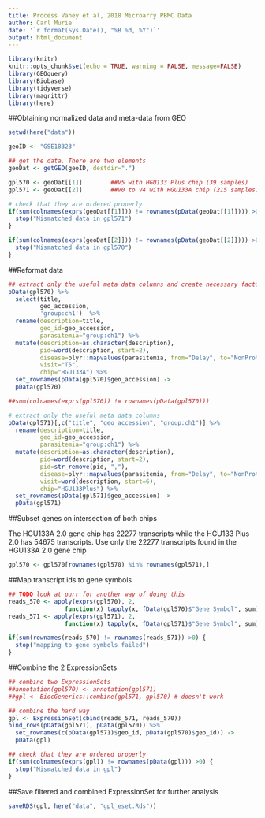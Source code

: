```yaml
---
title: Process Vahey et al, 2018 Microarry PBMC Data
author: Carl Murie
date: '`r format(Sys.Date(), "%B %d, %Y")`'
output: html_document
---
```


```r
library(knitr)
knitr::opts_chunk$set(echo = TRUE, warning = FALSE, message=FALSE)
library(GEOquery)
library(Biobase)
library(tidyverse)
library(magrittr)
library(here)
```


##Obtaining normalized data and meta-data from GEO

```r
setwd(here("data"))

geoID <- "GSE18323"

## get the data. There are two elements
geoDat <- getGEO(geoID, destdir=".")

gpl570 <- geoDat[[1]]        ##V5 with HGU133 Plus chip (39 samples)
gpl571 <- geoDat[[2]]        ##V0 to V4 with HGU133A chip (215 samples)

# check that they are ordered properly
if(sum(colnames(exprs(geoDat[[1]])) != rownames(pData(geoDat[[1]]))) >0) {
  stop("Mismatched data in gpl571")
} 

if(sum(colnames(exprs(geoDat[[2]])) != rownames(pData(geoDat[[2]]))) >0) {
  stop("Mismatched data in gpl570")
} 
```

##Reformat data

```r
## extract only the useful meta data columns and create necessary factors
pData(gpl570) %>%
  select(title, 
         geo_accession,
         'group:ch1')  %>%
  rename(description=title,
         geo_id=geo_accession,
         parasitemia="group:ch1") %>%
  mutate(description=as.character(description),
         pid=word(description, start=2),
         disease=plyr::mapvalues(parasitemia, from="Delay", to="NonProtected"),
         visit="T5",
         chip="HGU133A") %>%
  set_rownames(pData(gpl570)$geo_accession) ->
  pData(gpl570)

##sum(colnames(exprs(gpl570)) != rownames(pData(gpl570))) 

# extract only the useful meta data columns
pData(gpl571)[,c("title", "geo_accession", "group:ch1")] %>%
  rename(description=title,
         geo_id=geo_accession,
         parasitemia="group:ch1") %>%
  mutate(description=as.character(description),
         pid=word(description, start=2),
         pid=str_remove(pid, ","),
         disease=plyr::mapvalues(parasitemia, from="Delay", to="NonProtected"),
         visit=word(description, start=6),
         chip="HGU133Plus") %>%
  set_rownames(pData(gpl571)$geo_accession) ->
  pData(gpl571)

```

##Subset genes on intersection of both chips  
  
The HGU133A 2.0 gene chip has 22277 transcripts while the HGU133 Plus 2.0 has 54675 transcripts. Use only the 22277 transcripts found in the HGU133A 2.0 gene chip

```r
gpl570 <- gpl570[rownames(gpl570) %in% rownames(gpl571),]
```

##Map transcript ids to gene symbols

```r

## TODO look at purr for another way of doing this
reads_570 <- apply(exprs(gpl570), 2, 
                function(x) tapply(x, fData(gpl570)$"Gene Symbol", sum))[-1,]
reads_571 <- apply(exprs(gpl571), 2, 
                function(x) tapply(x, fData(gpl571)$"Gene Symbol", sum))[-1,]

if(sum(rownames(reads_570) != rownames(reads_571)) >0) {
  stop("mapping to gene symbols failed")
} 
```

##Combine the 2 ExpressionSets

```r

## combine two ExpressionSets
##annotation(gpl570) <- annotation(gpl571)
##gpl <- BiocGenerics::combine(gpl571, gpl570) # doesn't work

## combine the hard way
gpl <- ExpressionSet(cbind(reads_571, reads_570))
bind_rows(pData(gpl571), pData(gpl570)) %>%
  set_rownames(c(pData(gpl571)$geo_id, pData(gpl570)$geo_id)) -> 
  pData(gpl)

## check that they are ordered properly
if(sum(colnames(exprs(gpl)) != rownames(pData(gpl))) >0) {
  stop("Mismatched data in gpl")
} 
```

##Save filtered and combined ExpressionSet for further analysis  

```r
saveRDS(gpl, here("data", "gpl_eset.Rds"))
```
